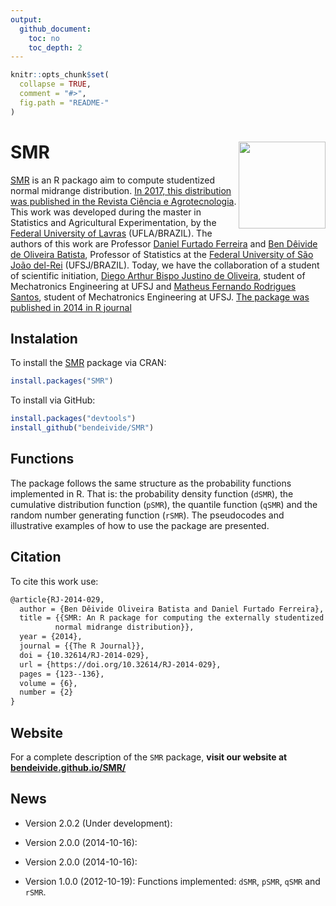 ```yaml
---
output:
  github_document:
    toc: no
    toc_depth: 2
---
```


```r
knitr::opts_chunk$set(
  collapse = TRUE,
  comment = "#>",
  fig.path = "README-"
)
```

# <i class="fas fa-box-open" aria-hidden="true"></i> SMR <img src='man/figures/logo.png' align="right" height="139" style="float:right; height:139px;"/>

[SMR](https://bendeivide.github.io/midrangeMCP/) is an R packago aim to compute studentized normal midrange distribution. [In 2017, this distribution was published in the Revista Ciência e Agrotecnologia](http://repositorio.ufla.br/bitstream/1/29962/1/ARTIGO_Externally%20studentized%20normal%20midrange%20distribution.pdf). This work was developed during the master in Statistics and Agricultural Experimentation, by the [Federal University of Lavras](https://ufla.br/) (UFLA/BRAZIL). The authors of this work are Professor [Daniel Furtado Ferreira](http://www.dex.ufla.br/~danielff/) and [Ben Dêivide de Oliveira Batista](http://bendeivide.github.io), Professor of Statistics at the [Federal University of São João del-Rei](https://ufsj.edu.br/) (UFSJ/BRAZIL). Today, we have the collaboration of a student of scientific initiation, [Diego Arthur Bispo Justino de Oliveira](https://digoarthur.github.io/), student of Mechatronics Engineering at UFSJ and [Matheus Fernando Rodrigues Santos](), student of Mechatronics Engineering at UFSJ. [The package was published in 2014 in R journal](https://journal.r-project.org/archive/2014/RJ-2014-029/index.html)

## <i class="fa fa-download" aria-hidden="true"></i> Instalation

To install the [SMR](https://CRAN.R-project.org/package=SMR) package via CRAN:
```r
install.packages("SMR")
```
To install via GitHub:
```r
install.packages("devtools")
install_github("bendeivide/SMR")
```

## <i class="fa fa-code" aria-hidden="true"></i> Functions 

The package follows the same structure as the probability functions implemented in R. That is: the probability density function (`dSMR`), the cumulative distribution function (`pSMR`), the quantile function (`qSMR`) and the random number generating function (`rSMR`). The pseudocodes and illustrative examples of how to use the package are presented.

## <i class="fa fa-pencil-alt" aria-hidden="true"></i> Citation

To cite this work use:

```latex
@article{RJ-2014-029,
  author = {Ben Dêivide Oliveira Batista and Daniel Furtado Ferreira},
  title = {{SMR: An R package for computing the externally studentized
          normal midrange distribution}},
  year = {2014},
  journal = {{The R Journal}},
  doi = {10.32614/RJ-2014-029},
  url = {https://doi.org/10.32614/RJ-2014-029},
  pages = {123--136},
  volume = {6},
  number = {2}
}
```

## <i class="fa fa-globe" aria-hidden="true"></i> Website

For a complete description of the `SMR` package, **visit our website at [bendeivide.github.io/SMR/](https://bendeivide.github.io/SMR/)**


## <i class="fas fa-newspaper" aria-hidden="true"></i> News

- Version 2.0.2 (Under development):

- Version 2.0.0 (2014-10-16):

- Version 2.0.0 (2014-10-16):

- Version 1.0.0 (2012-10-19): Functions implemented: `dSMR`, `pSMR`, `qSMR` and `rSMR`.

